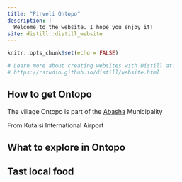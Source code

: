```yaml
---
title: "Pirveli Ontopo"
description: |
  Welcome to the website. I hope you enjoy it!
site: distill::distill_website
---
```



```r
knitr::opts_chunk$set(echo = FALSE)

# Learn more about creating websites with Distill at:
# https://rstudio.github.io/distill/website.html

```

## How to get Ontopo

The village Ontopo is part of the [Abasha](https://www.google.com/maps/place/%E1%83%90%E1%83%91%E1%83%90%E1%83%A8%E1%83%90/data=!4m2!3m1!1s0x405c540482872587:0xb63670b21d6a34b1?sa=X&ved=2ahUKEwj3z6nOlK_4AhUASvEDHRdFCuEQ8gF6BAhgEAE) Municipality

From Kutaisi International Airport 



## What to explore in Ontopo



## Tast local food
